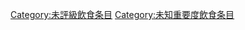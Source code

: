 {{Articles by Quality and Importance|project=飲食}}
[[Category:未評級飲食条目|Category:未評級飲食条目]]
[[Category:未知重要度飲食条目|Category:未知重要度飲食条目]]